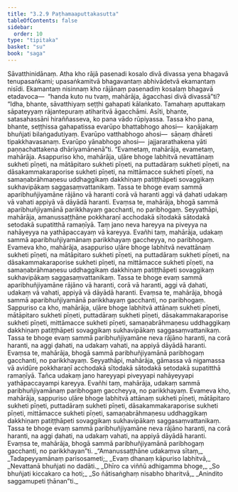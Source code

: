 ```yaml
---
title: "3.2.9 Paṭhamaaputtakasutta"
tableOfContents: false
sidebar:
  order: 10
type: "tipitaka"
basket: "su"
book: "saga"
---
```



<DynamicBreadcrumb />

<Division number="130" book="saga">

<Paragraph number="698" book="saga">
Sāvatthinidānaṃ. Atha kho rājā pasenadi kosalo divā divassa yena bhagavā tenupasaṅkami; upasaṅkamitvā bhagavantaṃ abhivādetvā ekamantaṃ nisīdi. Ekamantaṃ nisinnaṃ kho rājānaṃ pasenadiṃ kosalaṃ bhagavā etadavoca—  “handa kuto nu tvaṃ, mahārāja, āgacchasi divā divassā”ti?
</Paragraph>

<Paragraph number="699" book="saga">
“Idha, bhante, sāvatthiyaṃ seṭṭhi gahapati kālaṅkato. Tamahaṃ aputtakaṃ sāpateyyaṃ rājantepuraṃ atiharitvā āgacchāmi. Asīti, bhante, satasahassāni hiraññasseva, ko pana vādo rūpiyassa. Tassa kho pana, bhante, seṭṭhissa gahapatissa evarūpo bhattabhogo ahosi—  kaṇājakaṃ bhuñjati bilaṅgadutiyaṃ. Evarūpo vatthabhogo ahosi—  sāṇaṃ dhāreti tipakkhavasanaṃ. Evarūpo yānabhogo ahosi—  jajjararathakena yāti paṇṇachattakena dhāriyamānenā”ti.
</Paragraph>

<Paragraph number="700" book="saga">
“Evametaṃ, mahārāja, evametaṃ, mahārāja. Asappuriso kho, mahārāja, uḷāre bhoge labhitvā nevattānaṃ sukheti pīṇeti, na mātāpitaro sukheti pīṇeti, na puttadāraṃ sukheti pīṇeti, na dāsakammakaraporise sukheti pīṇeti, na mittāmacce sukheti pīṇeti, na samaṇabrāhmaṇesu uddhaggikaṃ dakkhiṇaṃ patiṭṭhāpeti sovaggikaṃ sukhavipākaṃ saggasaṃvattanikaṃ. Tassa te bhoge evaṃ sammā aparibhuñjiyamāne rājāno vā haranti corā vā haranti aggi vā ḍahati udakaṃ vā vahati appiyā vā dāyādā haranti. Evaṃsa te, mahārāja, bhogā sammā aparibhuñjiyamānā parikkhayaṃ gacchanti, no paribhogaṃ.
</Paragraph>

<Paragraph number="701" book="saga">
Seyyathāpi, mahārāja, amanussaṭṭhāne pokkharaṇī acchodakā sītodakā sātodakā setodakā supatitthā ramaṇīyā. Taṃ jano neva hareyya na piveyya na nahāyeyya na yathāpaccayaṃ vā kareyya. Evañhi taṃ, mahārāja, udakaṃ sammā aparibhuñjiyamānaṃ parikkhayaṃ gaccheyya, no paribhogaṃ. Evameva kho, mahārāja, asappuriso uḷāre bhoge labhitvā nevattānaṃ sukheti pīṇeti, na mātāpitaro sukheti pīṇeti, na puttadāraṃ sukheti pīṇeti, na dāsakammakaraporise sukheti pīṇeti, na mittāmacce sukheti pīṇeti, na samaṇabrāhmaṇesu uddhaggikaṃ dakkhiṇaṃ patiṭṭhāpeti sovaggikaṃ sukhavipākaṃ saggasaṃvattanikaṃ. Tassa te bhoge evaṃ sammā aparibhuñjiyamāne rājāno vā haranti, corā vā haranti, aggi vā ḍahati, udakaṃ vā vahati, appiyā vā dāyādā haranti. Evaṃsa te, mahārāja, bhogā sammā aparibhuñjiyamānā parikkhayaṃ gacchanti, no paribhogaṃ.
</Paragraph>

<Paragraph number="702" book="saga">
Sappuriso ca kho, mahārāja, uḷāre bhoge labhitvā attānaṃ sukheti pīṇeti, mātāpitaro sukheti pīṇeti, puttadāraṃ sukheti pīṇeti, dāsakammakaraporise sukheti pīṇeti, mittāmacce sukheti pīṇeti, samaṇabrāhmaṇesu uddhaggikaṃ dakkhiṇaṃ patiṭṭhāpeti sovaggikaṃ sukhavipākaṃ saggasaṃvattanikaṃ. Tassa te bhoge evaṃ sammā paribhuñjiyamāne neva rājāno haranti, na corā haranti, na aggi ḍahati, na udakaṃ vahati, na appiyā dāyādā haranti. Evaṃsa te, mahārāja, bhogā sammā paribhuñjiyamānā paribhogaṃ gacchanti, no parikkhayaṃ.
</Paragraph>

<Paragraph number="703" book="saga">
Seyyathāpi, mahārāja, gāmassa vā nigamassa vā avidūre pokkharaṇī acchodakā sītodakā sātodakā setodakā supatitthā ramaṇīyā. Tañca udakaṃ jano hareyyapi piveyyapi nahāyeyyapi yathāpaccayampi kareyya. Evañhi taṃ, mahārāja, udakaṃ sammā paribhuñjiyamānaṃ paribhogaṃ gaccheyya, no parikkhayaṃ. Evameva kho, mahārāja, sappuriso uḷāre bhoge labhitvā attānaṃ sukheti pīṇeti, mātāpitaro sukheti pīṇeti, puttadāraṃ sukheti pīṇeti, dāsakammakaraporise sukheti pīṇeti, mittāmacce sukheti pīṇeti, samaṇabrāhmaṇesu uddhaggikaṃ dakkhiṇaṃ patiṭṭhāpeti sovaggikaṃ sukhavipākaṃ saggasaṃvattanikaṃ. Tassa te bhoge evaṃ sammā paribhuñjiyamāne neva rājāno haranti, na corā haranti, na aggi ḍahati, na udakaṃ vahati, na appiyā dāyādā haranti. Evaṃsa te, mahārāja, bhogā sammā paribhuñjiyamānā paribhogaṃ gacchanti, no parikkhayan”ti.
</Paragraph>

<Paragraph number="704" type="verses" book="saga">
_“Amanussaṭṭhāne udakaṃva sītaṃ,_  
_Tadapeyyamānaṃ parisosameti;_  
_Evaṃ dhanaṃ kāpuriso labhitvā,_  
_Nevattanā bhuñjati no dadāti._  

</Paragraph>

<Paragraph number="705" type="verses" book="saga">
_Dhīro ca viññū adhigamma bhoge,_  
_So bhuñjati kiccakaro ca hoti;_  
_So ñātisaṅghaṃ nisabho bharitvā,_  
_Anindito saggamupeti ṭhānan”ti._
</Paragraph>
</Division>